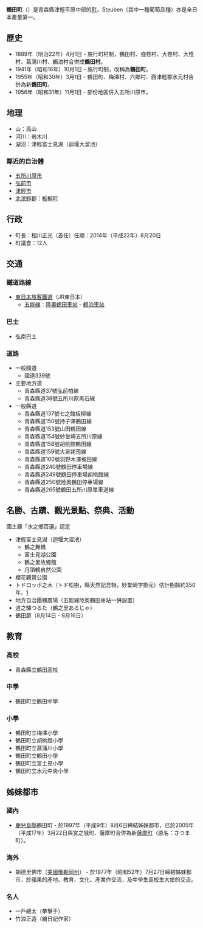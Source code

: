{{日本町村|
自治體名=鶴田|
町村=町|
圖像=[[File:TsurunomaiBridge.JPG|240px]]|
圖像說明=[[廻堰大貯水池|廻堰大貯水池]]（[[津輕富士見湖|津輕富士見湖]]）|
町村章=[[File:Emblem_of_Tsuruta,_Aomori.svg|100px]]|
日文原名=鶴田町|
平假名=つるたまち|
羅馬字拼音=Tsuruta-machi|
都道府縣=青森縣|
支廳=|
郡=北津輕郡|
編號=02384-1|
面積=46.40|
邊界未定=|
人口=13,584|
統計時間= 2014年12月1日|
自治體=[[五所川原市|五所川原市]]、[[弘前市|弘前市]]、[[津輕市|津輕市]]<br>[[北津輕郡|北津輕郡]][[板柳町|板柳町]]|
樹=黑松|
花=蘋果 |
鳥=丹頂鶴|
其他象徵物=|
其他象徵=|
郵遞區號=038-3503|
所在地=北津輕郡鶴田町大字鶴田字早瀨200-1<br>[[File:Tsuruta_town_hall.JPG|250px]]|
電話號碼=172-22-2111|
外部連結=http://www.town.tsuruta.aomori.jp/|
經度=|
緯度=|
地圖=|
註記=
}}

'''鶴田町'''（{{jpn|j=鶴田町|hg=つるたまち|rm=Tsuruta machi|f=y}}）是青森縣津輕平原中部的[[町|町]]。Steuben（其中一種葡萄品種）亦是全日本產量第一。

== 歷史 ==
* 1889年（明治22年）4月1日 - 施行町村制，鶴田村、強卷村、大卷村、大性村、菖蒲川村、鶴泊村合併成'''鶴田村'''。
* 1941年（昭和16年）10月1日 - 施行町制，改稱為'''鶴田町'''。
* 1955年（昭和30年）3月1日 - 鶴田町、梅澤村、六鄉村、西津輕郡水元村合併為新'''鶴田町'''。
* 1956年（昭和31年）11月1日  - 部份地區併入五所川原市。

== 地理 ==
* 山：高山
* 河川：岩木川
* 湖沼：津輕富士見湖（迴堰大溜池）

=== 鄰近的自治體 ===
* [[五所川原市|五所川原市]]
* [[弘前市|弘前市]]
* [[津輕市|津輕市]]
* [[北津輕郡|北津輕郡]]：[[板柳町|板柳町]]

== 行政 ==
* 町長：相川正光（首任）任期：2014年（平成22年）8月20日
* 町議會：12人

== 交通 ==
=== 鐵道路線 ===
* [[東日本旅客鐵道|東日本旅客鐵道]]（JR東日本）
** [[五能線|五能線]]：[[陸奧鶴田車站|陸奧鶴田車站]] - [[鶴泊車站|鶴泊車站]]
=== 巴士 ===
* 弘南巴士

=== 道路 ===
* 一般國道
** 國道339號
* 主要地方道
** 青森縣道37號弘前柏線
** 青森縣道38號五所川原黑石線
* 一般縣道
** 青森縣道137號七之館板柳線
** 青森縣道150號持子澤鶴田線
** 青森縣道153號山田鶴田線
** 青森縣道154號妙堂崎五所川原線
** 青森縣道158號胡桃館鶴田線
** 青森縣道159號大泉姥萢線
** 青森縣道160號羽野木澤梅田線
** 青森縣道240號鶴田停車場線
** 青森縣道249號鶴田停車場胡桃館線
** 青森縣道250號陸奧鶴田停車場線
** 青森縣道265號鶴田五所川原單車道線

== 名勝、古蹟、觀光景點、祭典、活動 ==
國土廳「水之鄉百選」認定
* 津輕富士見湖（迴堰大溜池）
** 鶴之舞橋
** 富士見湖公園
** 鶴之里故鄉館
** 丹頂鶴自然公園
* 櫻花觀賞公園
* トドロッポ之木（トド松樹，縣天然記念物，妙堂崎字掛元）估計樹齡約350年。[http://www.pref.aomori.lg.jp/culture/kentennen/22.html]{{Wayback|url=http://www.pref.aomori.lg.jp/culture/kentennen/22.html |date=20160304205716 }}
* 地方自治團體廣場（五能線陸奧鶴田車站一併設置）
* 道之驛つるた（鶴之里あるじゃ）
* 鶴田節（8月14日 - 8月16日）

== 教育 ==
=== 高校 ===
* 青森縣立鶴田高校
=== 中學 ===
* 鶴田町立鶴田中學
=== 小學 ===
* 鶴田町立梅澤小學
* 鶴田町立胡桃館小學
* 鶴田町立菖蒲川小學
* 鶴田町立鶴田小學
* 鶴田町立富士見小學
* 鶴田町立水元中央小學

== 姊妹都市 ==
=== 國內 ===
* [[鹿兒島縣|鹿兒島縣]]鶴田町 - 於1997年（平成9年）8月6日締結姊妹都市，已於2005年（平成17年）3月22日與宮之城町、薩摩町合併為新[[薩摩町|薩摩町]]（原名：さつま町）。

=== 海外 ===
* {{flagicon|USA}}胡德里佛市（[[美國|美國]][[俄勒岡州|俄勒岡州]]） - 於1977年（昭和52年）7月27日締結姊妹都市，於蘋果的產地、教育、文化、產業作交流，及中學生高校生大使的交流。

=== 名人 ===
* 一戶總太（拳擊手）
* 竹浪正造（繪日記作家）

{{青森縣}}{{Authority control}}
